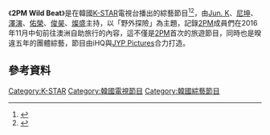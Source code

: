 {{expand|time=2017-02-03T06:45:52+00:00}}
{{電視節目信息框
|名稱       = 2PM Wild Beat
|原名       = {{lang|kor|}} 
|圖片       = [[File:2PM_Wild_Beat.jpg|280px]]
|圖說       = 
|類型       = [[綜藝節目|綜藝節目]]、[[真人秀|真人秀]]
|主持       = [[Jun._K|Jun. K]]、[[尼坤|尼坤]]、[[澤演|澤演]]、[[佑榮|佑榮]]、[[俊昊|俊昊]]、[[燦盛|燦盛]]
|地區       = {{KOR}}
|語言       = [[韓語|韓語]]
|製片人     = 
|developer  =
|每集長     = 
|電視臺     = [[K-STAR|K-STAR]]
|視頻制式   = [[1080i|1080i]] ([[HDTV|HDTV]])
|音頻制式   = [[立體聲|立體聲]]
|首播國家   = {{KOR}}
|集數       =10 
|開始       = {{start date|2017|2|1}}
|結束       ={{end date|2017|4|5}} 
|官方網站   = 
|tv_com_id  = 
|related    = 	
|格式=}}

《'''2PM Wild Beat'''》是在韓國[[K-STAR|K-STAR]]電視台播出的綜藝節目<ref>{{cite web|url=http://www.koreastardaily.com/tc/news/89951|title=2PM入伍前最後的完整體綜藝《2PM Wild Beat》確定於2/1日首播|first=|last=Laura|publisher=|accessdate=2017-02-03|archive-date=2018-07-01|archive-url=https://web.archive.org/web/20180701194351/https://www.koreastardaily.com/tc/news/89951|dead-url=no}}</ref><ref>{{cite web|url=http://www.nownews.com/n/2017/01/12/2371061|title=2PM合體同遊澳洲實境秀全都錄　入伍前留念|publisher=|accessdate=2017-02-03|archive-date=2017-03-29|archive-url=https://web.archive.org/web/20170329015654/http://www.nownews.com/n/2017/01/12/2371061|dead-url=no}}</ref>，由[[Jun._K|Jun. K]]、[[尼坤|尼坤]]、[[澤演|澤演]]、[[佑榮|佑榮]]、[[俊昊|俊昊]]、[[燦盛|燦盛]]主持，以「野外探險」為主題，記錄[[2PM|2PM]]成員們在2016年11月中旬前往澳洲自助旅行的內容，這不僅是[[2PM|2PM]]首次的旅遊節目，同時也是暌違五年的團體綜藝，節目由iHQ與[[JYP_Pictures|JYP Pictures]]合力打造。

==參考資料==
{{Reflist}}


[[Category:K-STAR|Category:K-STAR]]
[[Category:韓國電視節目|Category:韓國電視節目]]
[[Category:韓國綜藝節目|Category:韓國綜藝節目]]